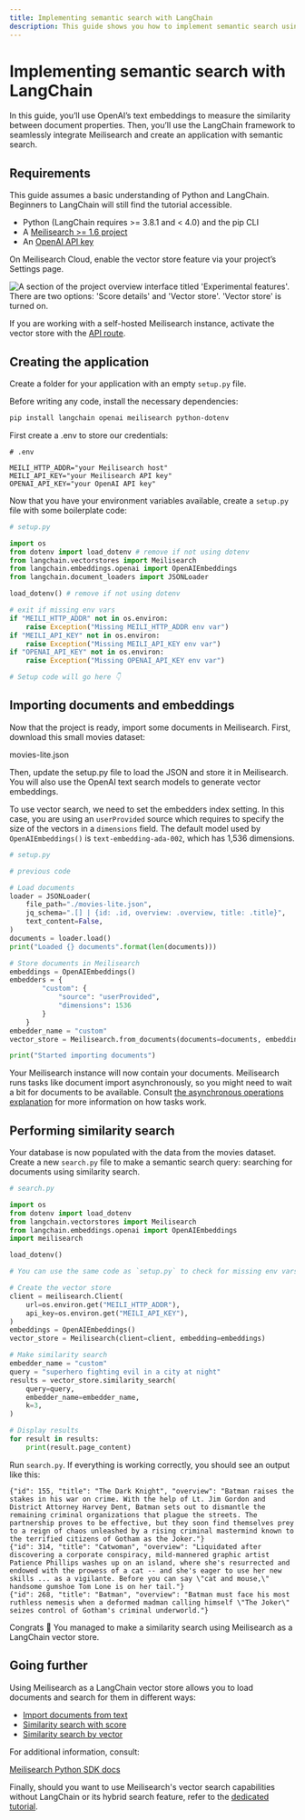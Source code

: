 ```yaml
---
title: Implementing semantic search with LangChain
description: This guide shows you how to implement semantic search using LangChain and similarity search.
---
```


# Implementing semantic search with LangChain

In this guide, you’ll use OpenAI’s text embeddings to measure the similarity between document properties. Then, you’ll use the LangChain framework to seamlessly integrate Meilisearch and create an application with semantic search.

## Requirements

This guide assumes a basic understanding of Python and LangChain. Beginners to LangChain will still find the tutorial accessible.

- Python (LangChain requires >= 3.8.1 and < 4.0) and the pip CLI
- A [Meilisearch >= 1.6 project](/learn/getting_started/cloud_quick_start)
- An [OpenAI API key](https://platform.openai.com/account/api-keys)


On Meilisearch Cloud, enable the vector store feature via your project’s Settings page. 

<Frame>
  <img src="https://raw.githubusercontent.com/meilisearch/documentation/main/assets/images/vector-search/01-cloud-vector-store.png" alt="A section of the project overview interface titled 'Experimental features'. There are two options: 'Score details' and 'Vector store'. 'Vector store' is turned on." />
</Frame>

If you are working with a self-hosted Meilisearch instance, activate the vector store with the [API route](/reference/api/experimental_features).

## Creating the application

Create a folder for your application with an empty `setup.py` file.

Before writing any code, install the necessary dependencies:

```bash
pip install langchain openai meilisearch python-dotenv
```

First create a .env to store our credentials:

```
# .env

MEILI_HTTP_ADDR="your Meilisearch host"
MEILI_API_KEY="your Meilisearch API key"
OPENAI_API_KEY="your OpenAI API key"
```

Now that you have your environment variables available, create a `setup.py` file with some boilerplate code:

```python
# setup.py

import os
from dotenv import load_dotenv # remove if not using dotenv
from langchain.vectorstores import Meilisearch
from langchain.embeddings.openai import OpenAIEmbeddings
from langchain.document_loaders import JSONLoader

load_dotenv() # remove if not using dotenv

# exit if missing env vars
if "MEILI_HTTP_ADDR" not in os.environ:
    raise Exception("Missing MEILI_HTTP_ADDR env var")
if "MEILI_API_KEY" not in os.environ:
    raise Exception("Missing MEILI_API_KEY env var")
if "OPENAI_API_KEY" not in os.environ:
    raise Exception("Missing OPENAI_API_KEY env var")

# Setup code will go here 👇
```

## Importing documents and embeddings

Now that the project is ready, import some documents in Meilisearch. First, download this small movies dataset:

<ButtonLink as="a" id="downloadMoviesLite" href="https://gist.github.com/Strift/1524ab5e2015e50bbcb215fb4d950a38" download="movies-lite.json">movies-lite.json</ButtonLink>

Then, update the setup.py file to load the JSON and store it in Meilisearch. You will also use the OpenAI text search models to generate vector embeddings.

To use vector search, we need to set the embedders index setting. In this case, you are using an `userProvided` source which requires to specify the size of the vectors in a `dimensions` field. The default model used by `OpenAIEmbeddings()` is `text-embedding-ada-002`, which has 1,536 dimensions.

```python
# setup.py

# previous code

# Load documents
loader = JSONLoader(
    file_path="./movies-lite.json",
    jq_schema=".[] | {id: .id, overview: .overview, title: .title}",
    text_content=False,
)
documents = loader.load()
print("Loaded {} documents".format(len(documents)))

# Store documents in Meilisearch
embeddings = OpenAIEmbeddings()
embedders = { 
        "custom": {
            "source": "userProvided",
            "dimensions": 1536
        }
    }
embedder_name = "custom" 
vector_store = Meilisearch.from_documents(documents=documents, embedding=embeddings, embedders=embedders, embedder_name=embedder_name)

print("Started importing documents")
```

Your Meilisearch instance will now contain your documents. Meilisearch runs tasks like document import asynchronously, so you might need to wait a bit for documents to be available. Consult [the asynchronous operations explanation](/learn/async/asynchronous_operations) for more information on how tasks work.

## Performing similarity search

Your database is now populated with the data from the movies dataset. Create a new `search.py` file to make a semantic search query: searching for documents using similarity search.

```python
# search.py

import os
from dotenv import load_dotenv
from langchain.vectorstores import Meilisearch
from langchain.embeddings.openai import OpenAIEmbeddings
import meilisearch

load_dotenv()

# You can use the same code as `setup.py` to check for missing env vars

# Create the vector store
client = meilisearch.Client(
    url=os.environ.get("MEILI_HTTP_ADDR"),
    api_key=os.environ.get("MEILI_API_KEY"),
)
embeddings = OpenAIEmbeddings()
vector_store = Meilisearch(client=client, embedding=embeddings)

# Make similarity search
embedder_name = "custom"
query = "superhero fighting evil in a city at night"
results = vector_store.similarity_search(
    query=query,
    embedder_name=embedder_name,
    k=3,
)

# Display results
for result in results:
    print(result.page_content)
```

Run `search.py`. If everything is working correctly, you should see an output like this:

```
{"id": 155, "title": "The Dark Knight", "overview": "Batman raises the stakes in his war on crime. With the help of Lt. Jim Gordon and District Attorney Harvey Dent, Batman sets out to dismantle the remaining criminal organizations that plague the streets. The partnership proves to be effective, but they soon find themselves prey to a reign of chaos unleashed by a rising criminal mastermind known to the terrified citizens of Gotham as the Joker."}
{"id": 314, "title": "Catwoman", "overview": "Liquidated after discovering a corporate conspiracy, mild-mannered graphic artist Patience Phillips washes up on an island, where she's resurrected and endowed with the prowess of a cat -- and she's eager to use her new skills ... as a vigilante. Before you can say \"cat and mouse,\" handsome gumshoe Tom Lone is on her tail."}
{"id": 268, "title": "Batman", "overview": "Batman must face his most ruthless nemesis when a deformed madman calling himself \"The Joker\" seizes control of Gotham's criminal underworld."}
```

Congrats 🎉 You managed to make a similarity search using Meilisearch as a LangChain vector store.

## Going further

Using Meilisearch as a LangChain vector store allows you to load documents and search for them in different ways:

- [Import documents from text](https://python.langchain.com/docs/integrations/vectorstores/meilisearch#adding-text-and-embeddings)
- [Similarity search with score](https://python.langchain.com/docs/integrations/vectorstores/meilisearch#similarity-search-with-score)
- [Similarity search by vector](https://python.langchain.com/docs/integrations/vectorstores/meilisearch#similarity-search-by-vector)

For additional information, consult:

[Meilisearch Python SDK docs](https://python-sdk.meilisearch.com/)

Finally, should you want to use Meilisearch's vector search capabilities without LangChain or its hybrid search feature, refer to the [dedicated tutorial](/learn/ai_powered_search/getting_started_with_ai_search).
